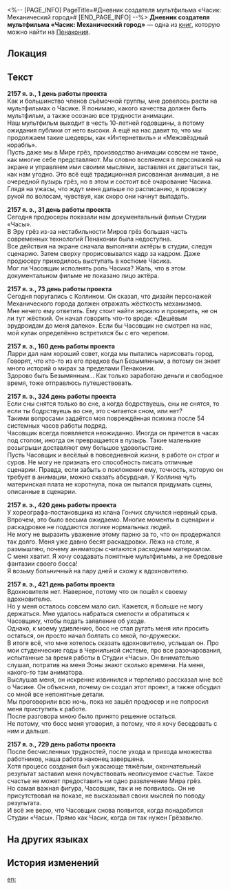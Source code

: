<%-- [PAGE_INFO]
PageTitle=#Дневник создателя мультфильма «Часик: Механический город»#
[END_PAGE_INFO] --%>
{{Дополнить}}
{{Книга Инфобокс
|id           = 322
|Название     = 
|Изображение  = Предмет Книга Пенакония.png
|Мир          = Пенакония
|Томов        = 1
|Автор        = <!--нужно добавить-->
|Описание     = Записи мультипликатора серии мультфильмов про Часика, в которых описано, как шло производство мультфильма «Часик: Механический город».
|Том1         = {{tx}}
|Источник1    = {{tx|Отсутствует источник}}
|Персонажи    = 
|Фракции      = 
}}
'''Дневник создателя мультфильма «Часик: Механический город»''' — одна из [[Книги|книг]], которую можно найти на [[Пенакония]].

==Локация==
{{Отметка карты|<!--название карты-->|<!--id отметки-->}}

==Текст==
'''2157 я. э., 1 день работы проекта'''<br />
Как и большинство членов съёмочной группы, мне довелось расти на мультфильмах о Часике. Я понимаю, какого качества должен быть мультфильм, а также осознаю все трудности анимации.<br />
Наш мультфильм выходит в честь 10-летней годовщины, а потому ожидания публики от него высоки. А ещё на нас давит то, что мы продолжаем такие шедевры, как «Интернетвиль» и «Межзвёздный корабль».<br />
Пусть даже мы в Мире грёз, производство анимации совсем не такое, как многие себе представляют. Мы словно вселяемся в персонажей на экране и управляем ими своими мыслями, заставляя их двигаться так, как нам угодно. Это всё ещё традиционная рисованная анимация, а не очередной пузырь грёз, но в этом и состоит всё очарование Часика.<br />
Глядя на ужасы, что ждут меня дальше по расписанию, я провожу рукой по волосам, чувствуя, как скоро они начнут выпадать.

'''2157 я. э., 31 день работы проекта'''<br />
Сегодня продюсеры показали нам документальный фильм Студии «Часы».<br />
В Эру грёз из-за нестабильности Миров грёз большая часть современных технологий Пенаконии была недоступна.<br />
Все действия на экране сначала выполняли актёры в студии, следуя сценарию. Затем сверху прорисовывался кадр за кадром. Даже продюсеру приходилось выступать в костюме Часика.<br />
Мог ли Часовщик исполнять роль Часика? Жаль, что в этом документальном фильме не показано лицо актёра.

'''2157 я. э., 73 день работы проекта'''<br />
Сегодня поругались с Коллином. Он сказал, что дизайн персонажей Механического города должен отражать жёсткость механизмов.<br />
Мне нечего ему ответить. Ему стоит найти зеркало и проверить, не он ли тут жёсткий. Он начал говорить что-то вроде: «Дешёвым эрудроидам до меня далеко». Если бы Часовщик не смотрел на нас, мой кулак определённо встретился бы с его черепом.

'''2157 я. э., 160 день работы проекта'''<br />
Ларри дал нам хороший совет, когда мы пытались нарисовать город. Говорят, что кто-то из его предков был Безымянным, а потому он знает много историй о мирах за пределами Пенаконии.<br />
Здорово быть Безымянным... Как только заработаю деньги и свободное время, тоже отправлюсь путешествовать.

'''2157 я. э., 324 день работы проекта'''<br />
Если сны снятся только во сне, а когда бодрствуешь, сны не снятся, то если ты бодрствуешь во сне, это считается сном, или нет?<br />
Такими вопросами задаётся моя повреждённая психика после 54 системных часов работы подряд.<br />
Часовщик всегда появляется неожиданно. Иногда он прячется в часах под столом, иногда он превращается в пузырь. Такие маленькие розыгрыши доставляют ему большое удовольствие.<br />
Пусть Часовщик и весёлый в повседневной жизни, в работе он строг и суров. Не могу не признать его способность писать отличные сценарии. Правда, если забыть о поклонении ему, точность, которую он требует в анимации, можно сказать абсурдная. У Коллина чуть материнская плата не коротнула, пока он пытался придумать сцены, описанные в сценарии.

'''2157 я. э., 420 день работы проекта'''<br />
У хореографа-постановщика из клана Гончих случился нервный срыв. Впрочем, это было весьма ожидаемо. Многие моменты в сценарии и раскадровке не поддаются логике нормальных людей.<br />
Не могу не выразить уважение этому парню за то, что он продержался так долго. Меня уже давно бесят раскадровки. Лёжа на столе, я размышляю, почему аниматоры считаются расходным материалом.<br />
С меня хватит. Я хочу создавать понятные мультфильмы, а не бредовые фантазии своего босса!<br />
Я возьму больничный на пару дней и схожу к вдохновителю.

'''2157 я. э., 421 день работы проекта'''<br />
Вдохновителя нет. Наверное, потому что он пошёл к своему вдохновителю.<br />
Но у меня осталось совсем мало сил. Кажется, я больше не могу держаться. Мне удалось набраться смелости и обратиться к Часовщику, чтобы подать заявление об уходе.<br />
Однако, к моему удивлению, босс не стал ругать меня или просить остаться, он просто начал болтать со мной, по-дружески.<br />
В итоге всё, что мне хотелось сказать вдохновителю, услышал он. Про мои студенческие годы в Чернильной системе, про все разочарования, испытанные за время работы в Студии «Часы». Он внимательно слушал, потратив на меня Эоны знают сколько времени. На меня, какого-то там аниматора.<br />
Выслушав меня, он искренне извинился и терпеливо рассказал мне всё о Часике. Он объяснил, почему он создал этот проект, а также обсудил со мной все непонятные детали.<br />
Мы проговорили всю ночь, пока не зашёл продюсер и не попросил меня приступить к работе.<br />
После разговора мною было принято решение остаться.<br />
Не потому, что босс меня уговорил, а потому, что я хочу беседовать с ним и дальше.

'''2157 я. э., 729 день работы проекта'''<br />
После бесчисленных трудностей, после ухода и прихода множества работников, наша работа наконец завершена.<br />
Хотя процесс создания был ужасающе тяжёлым, окончательный результат заставил меня почувствовать неописуемое счастье. Такое счастье не может предоставить ни одно развлечение Мира грёз.<br />
Но самая важная фигура, Часовщик, так и не появилась. Он не присутствовал на показе, не высказывал своих мыслей по поводу результата.<br />
И всё же верю, что Часовщик снова появится, когда понадобится Студии «Часы». Прямо как Часик, когда он так нужен Грёзавилю.

==На других языках==
{{На других языках
|en   = Maker's Diary about ''Mecha Town''
|zhs  = 《机械小镇》创作日志
|zht  = 《機械小鎮》創作日誌
|ja   = 『マシーンタウン』創作日誌
|ko   = ≪기계 마을≫ 창작 일지
|es   = Diario del Relojero sobre «Ciudad mecánica»
|fr   = Journal de création de ''Méca-polis''
|ru   = Дневник создателя мультфильма «Часик: Механический город»
|th   = บันทึกการสร้าง "เมืองจักรกล"
|vi   = Nhật Ký Sáng Tạo "Thị Trấn Cơ Khí"
|de   = Tagebuch des Produzenten über „Mechastadt“
|id   = Log Kreasi "Kota Mekanik"
|pt   = Diário do Criador sobre a Cidade Robô
}}

==История изменений==
{{История изменений|3.5}}

[[en:]]